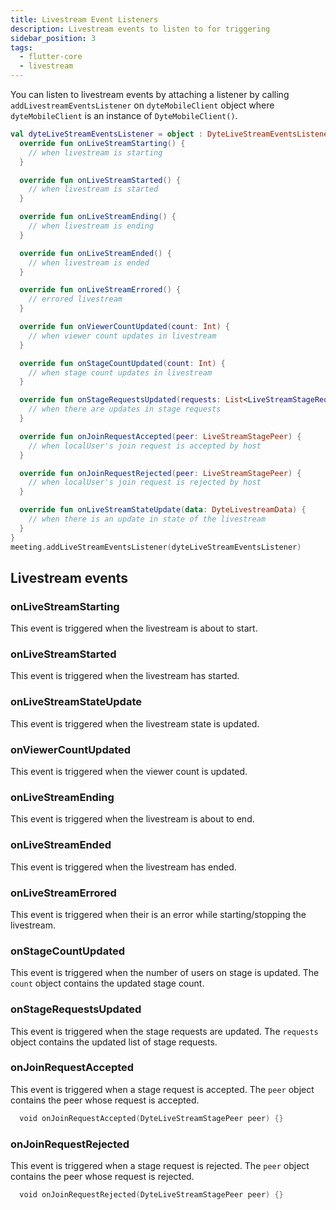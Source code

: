 ```yaml
---
title: Livestream Event Listeners
description: Livestream events to listen to for triggering
sidebar_position: 3
tags:
  - flutter-core
  - livestream
---
```


You can listen to livestream events by attaching a listener by calling `addLivestreamEventsListener` on `dyteMobileClient` object where `dyteMobileClient` is an instance of `DyteMobileClient()`.

```kotlin
val dyteLiveStreamEventsListener = object : DyteLiveStreamEventsListener {
  override fun onLiveStreamStarting() {
    // when livestream is starting
  }

  override fun onLiveStreamStarted() {
    // when livestream is started
  }

  override fun onLiveStreamEnding() {
    // when livestream is ending
  }

  override fun onLiveStreamEnded() {
    // when livestream is ended
  }

  override fun onLiveStreamErrored() {
    // errored livestream
  }

  override fun onViewerCountUpdated(count: Int) {
    // when viewer count updates in livestream
  }

  override fun onStageCountUpdated(count: Int) {
    // when stage count updates in livestream
  }

  override fun onStageRequestsUpdated(requests: List<LiveStreamStageRequestPeer>) {
    // when there are updates in stage requests
  }

  override fun onJoinRequestAccepted(peer: LiveStreamStagePeer) {
    // when localUser's join request is accepted by host
  }

  override fun onJoinRequestRejected(peer: LiveStreamStagePeer) {
    // when localUser's join request is rejected by host
  }

  override fun onLiveStreamStateUpdate(data: DyteLivestreamData) {
    // when there is an update in state of the livestream
  }
}
meeting.addLiveStreamEventsListener(dyteLiveStreamEventsListener)
```

## Livestream events

### onLiveStreamStarting

This event is triggered when the livestream is about to start.

### onLiveStreamStarted

This event is triggered when the livestream has started.

### onLiveStreamStateUpdate

This event is triggered when the livestream state is updated.

### onViewerCountUpdated

This event is triggered when the viewer count is updated.

### onLiveStreamEnding

This event is triggered when the livestream is about to end.

### onLiveStreamEnded

This event is triggered when the livestream has ended.

### onLiveStreamErrored

This event is triggered when their is an error while starting/stopping the livestream.

### onStageCountUpdated

This event is triggered when the number of users on stage is updated. The `count` object contains the updated stage count.

### onStageRequestsUpdated

This event is triggered when the stage requests are updated. The `requests` object contains the updated list of stage requests.

### onJoinRequestAccepted

This event is triggered when a stage request is accepted. The `peer` object contains the peer whose request is accepted.

```kotlin
  void onJoinRequestAccepted(DyteLiveStreamStagePeer peer) {}
```

### onJoinRequestRejected

This event is triggered when a stage request is rejected. The `peer` object contains the peer whose request is rejected.

```kotlin
  void onJoinRequestRejected(DyteLiveStreamStagePeer peer) {}
```

<head>
  <title>Android Core Livestream Event Listeners</title>
</head>
